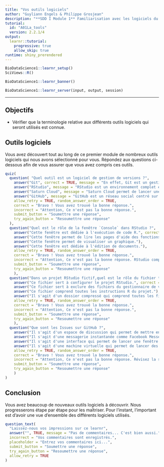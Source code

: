 ```yaml
---
title: "Vos outils logiciels"
author: "Guyliann Engels & Philippe Grosjean"
description: "**SDD I Module 1** Familiarisation avec les logiciels du cours."
tutorial:
  id: "A01La_tools"
  version: 2.2.1/4
output: 
  learnr::tutorial:
    progressive: true
    allow_skip: true
runtime: shiny_prerendered
---
```


```r
BioDataScience1::learnr_setup()
SciViews::R()
```

```r
BioDataScience1::learnr_banner()
```

```r
BioDataScience1::learnr_server(input, output, session)
```

------------------------------------------------------------------------

## Objectifs

-   Vérifier que la terminologie relative aux différents outils logiciels qui seront utilisés est connue.

## Outils logiciels

Vous avez découvert tout au long de ce premier module de nombreux outils logiciels qui nous avons sélectionné pour vous. Répondez aux questions ci-dessous afin de vous assurer que vous avez compris ces outils.

```r
quiz(
  question( "Quel outil est un logiciel de gestion de versions ?",
    answer("Git", correct = TRUE, message = "En effet, Git est un gestionnaire de version très employé."),
    answer("RStudio", message = "RStudio est un environnement complet et optimisé pour réaliser vos analyses, vos graphiques et vos rapports."),
    answer("Saturn Cloud", message = "Saturn Cloud permet de lancer une fenêtre RStudio avec tous les packages dont nous avons besoin pour réaliser des analyses en sciences des données."),
    answer("GitHub", message = "GitHub est un réseau social centré sur un gestionnaire de versions de projet."),
    allow_retry = TRUE, random_answer_order = TRUE,
    correct = "Bravo ! Vous avez trouvé la bonne réponse.",
    incorrect = "Attention, Ce n'est pas la bonne réponse.",
    submit_button = "Soumettre une réponse",
    try_again_button = "Resoumettre une réponse"
  ),
  question("Quel est le rôle de la fenêtre `Console` dans RStudio ?",
    answer("Cette fenêtre est dédiée à l'exécution de code R.", correct = TRUE),
    answer("Cette fenêtre permet de lire les pages d'aide des fonctions."),
    answer("Cette fenêtre permet de visualiser un graphique."),
    answer("Cette fenêtre est dédiée à l'édition de documents."),
    allow_retry = TRUE, random_answer_order = TRUE,
    correct = "Bravo ! Vous avez trouvé la bonne réponse.",
    incorrect = "Attention, Ce n'est pas la bonne réponse. RStudio comprend quatre fenêtres. Assurez vous de bien comprendre toutes les fenêtres.",
    submit_button = "Soumettre une réponse",
    try_again_button = "Resoumettre une réponse"
    ),
  question("Dans un projet RStudio fictif,quel est le rôle du fichier terminant par l'extension `.Rproj` ?",
    answer("Ce fichier sert à configurer le projet RStudio.", correct = TRUE, message = "Effectivement, l'extension `.Rproj` permet de configurer une projet RStudio."),
    answer("Ce fichier sert à exclure des fichiers du gestionnaire de versions.", message = "C'est le fichier `.gitignore` qui permet d'exclure des fichiers du gestionnaire de versions."),
    answer("Ce fichier comprend toutes les instructions R du projet."),
    answer("Il s'agit d'un dossier compressé qui comprend toutes les figures générées dans un projet."),
    allow_retry = TRUE, random_answer_order = TRUE,
    correct = "Bravo ! Vous avez trouvé la bonne réponse.",
    incorrect = "Attention, Ce n'est pas la bonne réponse.",
    submit_button = "Soumettre une réponse",
    try_again_button = "Resoumettre une réponse"
    ),
  question("Que sont les Issues sur GitHub ?",
    answer("Il s'agit d'un espace de discussion qui permet de mettre en avant un problème ou une idée d'amélioration sur un projet.", correct = TRUE, message = "C'est une définition correcte des Issues."),
    answer("Il s'agit d'une messagerie instantanée comme Facebook Messenger ou WhatsApp.", message = "Il faut bien faire la différence entre une messagerie instantanée et des Issues. Elles n'ont pas le même objectif."),
    answer("Il s'agit d'une interface qui permet de lancer une fenêtre RStudio.", message = "Cette description est lié à Saturn Cloud."),
    answer("Il s'agit d'une machine virtuelle qui permet de lancer des outils professionnels liés à la science des données."),
    allow_retry = TRUE, random_answer_order = TRUE,
    correct = "Bravo ! Vous avez trouvé la bonne réponse.",
    incorrect = "Attention, Ce n'est pas la bonne réponse. Révisez la section sur GitHub. Il semble que vous n'avez pas compris le rôle des Issues.",
    submit_button = "Soumettre une réponse",
    try_again_button = "Resoumettre une réponse"
    )
)
```

## Conclusion

Vous avez beaucoup de nouveaux outils logiciels à découvrir. Nous progresserons étape par étape pour les maîtriser. Pour l'instant, l'important est d'avoir une vue d'ensemble des différents logiciels utilisés.

```r
question_text(
  "Laissez-nous vos impressions sur ce learnr",
  answer("", TRUE, message = "Pas de commentaires... C'est bien aussi."),
  incorrect = "Vos commentaires sont enregistrés.",
  placeholder = "Entrez vos commentaires ici...",
  submit_button = "Soumettre une réponse",
  try_again_button = "Resoumettre une réponse",
  allow_retry = TRUE
)
```
